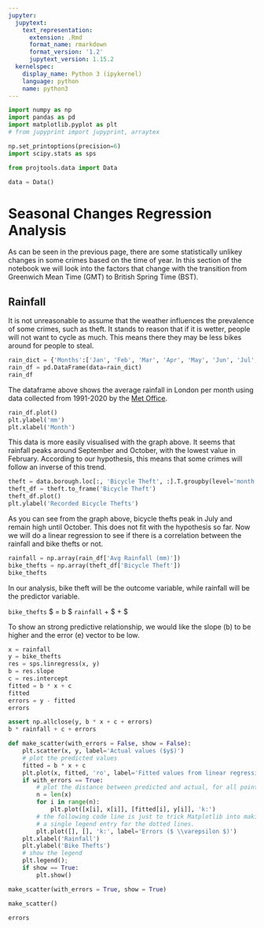 ```yaml
---
jupyter:
  jupytext:
    text_representation:
      extension: .Rmd
      format_name: rmarkdown
      format_version: '1.2'
      jupytext_version: 1.15.2
  kernelspec:
    display_name: Python 3 (ipykernel)
    language: python
    name: python3
---
```


```python
import numpy as np
import pandas as pd
import matplotlib.pyplot as plt
# from jupyprint import jupyprint, arraytex

np.set_printoptions(precision=6)
import scipy.stats as sps

from projtools.data import Data

data = Data()
```

# Seasonal Changes Regression Analysis


As can be seen in the previous page, there are some statistically unlikey changes in some crimes based on the time of year. In this section of the notebook we will look into the factors that change with the transition from Greenwich Mean Time (GMT) to British Spring Time (BST).


## Rainfall
It is not unreasonable to assume that the weather influences the prevalence of some crimes, such as theft. It stands to reason that if it is wetter, people will not want to cycle as much. This means there they may be less bikes around for people to steal.

```python
rain_dict = {'Months':['Jan', 'Feb', 'Mar', 'Apr', 'May', 'Jun', 'Jul', 'Aug', 'Sep', 'Oct', 'Nov', 'Dec'], 'Avg Rainfall (mm)':[58.83, 44.96, 38.78, 42.31, 45.91, 47.25, 45.80, 52.78, 49.61, 65.07, 66.63, 57.05]}
rain_df = pd.DataFrame(data=rain_dict)             
rain_df
```

The dataframe above shows the average rainfall in London per month using data collected from 1991-2020 by the [Met Office](https://metoffice.gov.uk/research/climate/maps-and-data/uk-climate-averages/gcpsvg3nc).

```python
rain_df.plot()
plt.ylabel('mm')
plt.xlabel('Month')
```

This data is more easily visualised with the graph above. It seems that rainfall peaks around September and October, with the lowest value in February. According to our hypothesis, this means that some crimes will follow an inverse of this trend.

```python
theft = data.borough.loc[:, 'Bicycle Theft', :].T.groupby(level='month').sum().T.sum()
theft_df = theft.to_frame('Bicycle Theft')
theft_df.plot()
plt.ylabel('Recorded Bicycle Thefts')
```

As you can see from the graph above, bicycle thefts peak in July and remain high until October. This does not fit with the hypothesis so far. Now we will do a linear regression to see if there is a correlation between the rainfall and bike thefts or not.

```python
rainfall = np.array(rain_df['Avg Rainfall (mm)'])
bike_thefts = np.array(theft_df['Bicycle Theft'])
bike_thefts
```

In our analysis, bike theft will be the outcome variable, while rainfall will be the predictor variable.

`bike_thefts` $ = b $ `rainfall` $+$ $  \text{c} + \vec{\varepsilon} $

To show an strong predictive relationship, we would like the slope (b) to be higher and the error (e) vector to be low.

```python
x = rainfall
y = bike_thefts
res = sps.linregress(x, y)
b = res.slope
c = res.intercept
fitted = b * x + c
fitted
errors = y - fitted
errors
```

```python
assert np.allclose(y, b * x + c + errors)
b * rainfall + c + errors
```

```python
def make_scatter(with_errors = False, show = False):
    plt.scatter(x, y, label='Actual values ($y$)')
    # plot the predicted values
    fitted = b * x + c
    plt.plot(x, fitted, 'ro', label='Fitted values from linear regression ($\hat{y}$)')
    if with_errors == True:
        # plot the distance between predicted and actual, for all points.
        n = len(x)
        for i in range(n):
            plt.plot([x[i], x[i]], [fitted[i], y[i]], 'k:')
        # the following code line is just to trick Matplotlib into making a new
        # a single legend entry for the dotted lines.
        plt.plot([], [], 'k:', label='Errors ($ \\varepsilon $)')
    plt.xlabel('Rainfall')
    plt.ylabel('Bike Thefts')
    # show the legend
    plt.legend();
    if show == True:
        plt.show()
```

```python
make_scatter(with_errors = True, show = True)
```

```python
make_scatter()
```

```python
errors
```
